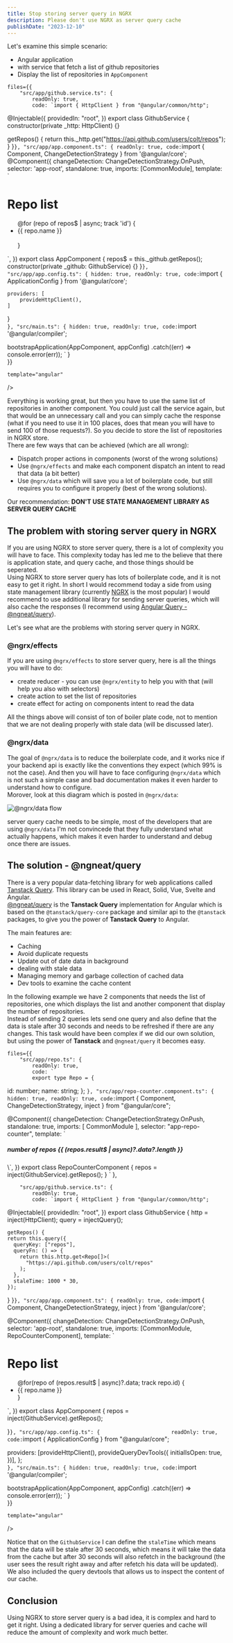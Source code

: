 ```yaml
---
title: Stop storing server query in NGRX
description: Please don't use NGRX as server query cache
publishDate: "2023-12-10"
---
```


Let's examine this simple scenario:
- Angular application
- with service that fetch a list of github repositories
- Display the list of repositories in `AppComponent`

<div className="mt-5">
<Sandpack 
	customSetup={{ 
		dependencies: { 			
			"@angular/core": "^17.0.0",
			"@angular/platform-browser": "^17.0.0",
			"@angular/platform-browser-dynamic": "^17.0.0",
			"@angular/common": "^17.0.0",
			"@angular/compiler": "^17.0.0"			
		}
	}}
	
	files={{		
		"src/app/github.service.ts": {
			readOnly: true,
			code: `import { HttpClient } from "@angular/common/http";

@Injectable({
  providedIn: "root",
})
export class GithubService {
  constructor(private _http: HttpClient) {}

  getRepos() {
    return this._http.get("https://api.github.com/users/colt/repos");
  }
}`
		},
		"src/app/app.component.ts": {
			readOnly: true,
			code: `import { Component, ChangeDetectionStrategy } from '@angular/core';
@Component({
  changeDetection: ChangeDetectionStrategy.OnPush,
  selector: 'app-root',
  standalone: true,
  imports: [CommonModule],
  template: \`
    <h1>Repo list</h1>
    <ul>
			@for (repo of repos$ | async; track 'id') {
				<li>
					{{ repo.name }}
				</li>	
			}      
    </ul>
  \`,
})
export class AppComponent {
	repos$ = this._github.getRepos();
  constructor(private _github: GithubService) {}
}`
		},
		"src/app/app.config.ts": {
			hidden: true,
			readOnly: true,
			code: `import { ApplicationConfig } from '@angular/core';

	providers: [
		provideHttpClient(),		
	]
}			
`
		},
		"src/main.ts": {
			hidden: true,
			readOnly: true,
			code: `import '@angular/compiler';

bootstrapApplication(AppComponent, appConfig)
  .catch((err) => console.error(err));
`
		}	
	}}
	
	template="angular" 
/>
</div>

Everything is working great, but then you have to use the same list of repositories in another component. You could just call the service again, but that would be an unnecessary call and you can simply cache the response (what if you need to use it in 100 places, does that mean you will have to send 100 of those requests?). So you decide to store the list of repositories in NGRX store.  
There are few ways that can be achieved (which are all wrong):
- Dispatch proper actions in components (worst of the wrong solutions)
- Use `@ngrx/effects` and make each component dispatch an intent to read that data (a bit better)
- Use `@ngrx/data` which will save you a lot of boilerplate code, but still requires you to configure it properly (best of the wrong solutions).

Our recommendation: **DON'T USE STATE MANAGEMENT LIBRARY AS SERVER QUERY CACHE**

## The problem with storing server query in NGRX

If you are using NGRX to store server query, there is a lot of complexity you will have to face. This complexity today has led me to the believe that there is application state, and query cache, and those things should be seperated.  
Using NGRX to store server query has lots of boilerplate code, and it is not easy to get it right. In short I would recommend today a side from using state management library (currently [NGRX](https://ngrx.io/) is the most popular) I would recommend to use additional library for sending server queries, which will also cache the responses (I recommend using [Angular Query - @ngneat/query](https://github.com/ngneat/query)).  

Let's see what are the problems with storing server query in NGRX.

### @ngrx/effects

If you are using `@ngrx/effects` to store server query, here is all the things you will have to do:
- create reducer - you can use `@ngrx/entity` to help you with that (will help you also with selectors)
- create action to set the list of repositories
- create effect for acting on components intent to read the data

All the things above will consist of ton of boiler plate code, not to mention that we are not dealing properly with stale data (will be discussed later).

### @ngrx/data

The goal of `@ngrx/data` is to reduce the boilerplate code, and it works nice if your backend api is exactly like the conventions they expect (which 99% is not the case). And then you will have to face configuring `@ngrx/data` which is not such a simple case and bad documentation makes it even harder to understand how to configure.  
Morover, look at this diagram which is posted in `@ngrx/data`:

![@ngrx/data flow](https://ngrx.io/generated/images/guide/data/action-flow.png)

server query cache needs to be simple, most of the developers that are using `@ngrx/data` I'm not convincede that they fully understand what actually happens, which makes it even harder to understand and debug once there are issues.

## The solution - @ngneat/query

There is a very popular data-fetching library for web applications called [Tanstack Query](https://tanstack.com/query/latest/docs/react/overview). This library can be used in React, Solid, Vue, Svelte and Angular.  
[@ngneat/query](https://github.com/ngneat/query) is the **Tanstack Query** implementation for Angular which is based on the `@tanstack/query-core` package and similar api to the `@tanstack` packages, to give you the power of **Tanstack Query** to Angular.

The main features are:
- Caching
- Avoid duplicate requests
- Update out of date data in background
- dealing with stale data
- Managing memory and garbage collection of cached data
- Dev tools to examine the cache content

In the following example we have 2 components that needs the list of repositories, one which displays the list and another component that display the number of repositories.  
Instead of sending 2 queries lets send one query and also define that the data is stale after 30 seconds and needs to be refreshed if there are any changes. 
This task would have been complex if we did our own solution, but using the power of **Tanstack** and `@ngneat/query` it becomes easy.


<div className="mt-5">
<Sandpack 
	customSetup={{ 
		dependencies: { 			
			"@angular/core": "^17.0.0",
			"@angular/platform-browser": "^17.0.0",
			"@angular/platform-browser-dynamic": "^17.0.0",
			"@angular/common": "^17.0.0",
			"@angular/compiler": "^17.0.0",
			"@ngneat/query": "^2.0.0-beta.8",
			"@tanstack/query-core": "^5.14.1",
			"rxjs": "~7.8.0",
			"@ngneat/query-devtools": "^2.0.0-beta.0",
			"@tanstack/query-devtools": "^5.13.5",
		}
	}}
	
	files={{
		"src/app/repo.ts": {
			readOnly: true,
			code: `
			export type Repo = {
  id: number;
  name: string;
};
			`
		},
		"src/app/repo-counter.component.ts": {
			hidden: true,
			readOnly: true,
			code: `import { Component, ChangeDetectionStrategy, inject } from "@angular/core";


@Component({
	changeDetection: ChangeDetectionStrategy.OnPush,
	standalone: true,
	imports: [ CommonModule ],
  selector: "app-repo-counter",
  template: \`<h5>
    number of repos {{ (repos.result$ | async)?.data?.length }}
  </h5> \`,
})
export class RepoCounterComponent {
  repos = inject(GithubService).getRepos();
}
`
		},
				
		"src/app/github.service.ts": {
			readOnly: true,
			code: `import { HttpClient } from "@angular/common/http";

@Injectable({
  providedIn: "root",
})
export class GithubService {
  http = inject(HttpClient);
	query = injectQuery();
	
	getRepos() {
    return this.query({
      queryKey: ["repos"],
      queryFn: () => {
        return this.http.get<Repo[]>(
          "https://api.github.com/users/colt/repos"
        );
      },
      staleTime: 1000 * 30,
    });
  }
}`
		},
		"src/app/app.component.ts": {
			readOnly: true,
			code: `import { Component, ChangeDetectionStrategy, inject } from '@angular/core';

@Component({
  changeDetection: ChangeDetectionStrategy.OnPush,
  selector: 'app-root',
  standalone: true,
  imports: [CommonModule, RepoCounterComponent],
  template: \`
    <h1>Repo list</h1>
    <app-repo-counter></app-repo-counter>
    <ul>
      @for(repo of (repos.result$ | async)?.data; track repo.id) {
      <li>
        {{ repo.name }}
      </li>
      }
    </ul>
  \`,
})
export class AppComponent {
	repos = inject(GithubService).getRepos();
  
}`
		},
		"src/app/app.config.ts": {						
			readOnly: true,
			code: `import { ApplicationConfig } from "@angular/core";

  providers: [provideHttpClient(), provideQueryDevTools({
      initialIsOpen: true,
    })],
};		
`
		},
		"src/main.ts": {
			hidden: true,
			readOnly: true,
			code: `import '@angular/compiler';

bootstrapApplication(AppComponent, appConfig)
  .catch((err) => console.error(err));
`
		}	
	}}
	
	template="angular" 
/>
</div>

Notice that on the `GithubService` I can define the `staleTime` which means that the data will be stale after 30 seconds, which means it will take the data from the cache but after 30 seconds will also refetch in the background (the user sees the result right away and after refetch his data will be updated).  
We also included the query devtools that allows us to inspect the content of our cache.

## Conclusion

Using NGRX to store server query is a bad idea, it is complex and hard to get it right.
Using a dedicated library for server queries and cache will reduce the amount of complexity and work much better.


